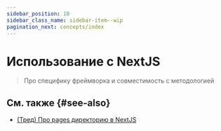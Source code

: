 ```yaml
---
sidebar_position: 10
sidebar_class_name: sidebar-item--wip
pagination_next: concepts/index
---
```



# Использование с NextJS

<WIP ticket="225" />

> Про специфику фреймворка и совместимость с методологией

## См. также {#see-also}

- [(Тред) Про pages директорию в NextJS](https://t.me/feature_sliced/3623)
